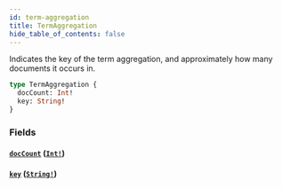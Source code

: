 ```yaml
---
id: term-aggregation
title: TermAggregation
hide_table_of_contents: false
---
```



Indicates the key of the term aggregation, and approximately how many documents it occurs in. 

```graphql
type TermAggregation {
  docCount: Int!
  key: String!
}
```


### Fields

#### [`docCount`](#) ([`Int!`](/supply/api/graphql-admin/reference/scalars/int))




#### [`key`](#) ([`String!`](/supply/api/graphql-admin/reference/scalars/string))






